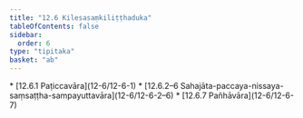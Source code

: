 ```yaml
---
title: "12.6 Kilesasaṃkiliṭṭhaduka"
tableOfContents: false
sidebar:
  order: 6
type: "tipitaka"
basket: "ab"
---
```



<DynamicBreadcrumb />



<TableOfContents>
* [12.6.1 Paṭiccavāra](12-6/12-6-1)
* [12.6.2–6 Sahajāta-paccaya-nissaya-saṃsaṭṭha-sampayuttavāra](12-6/12-6-2–6)
* [12.6.7 Pañhāvāra](12-6/12-6-7)
</TableOfContents>